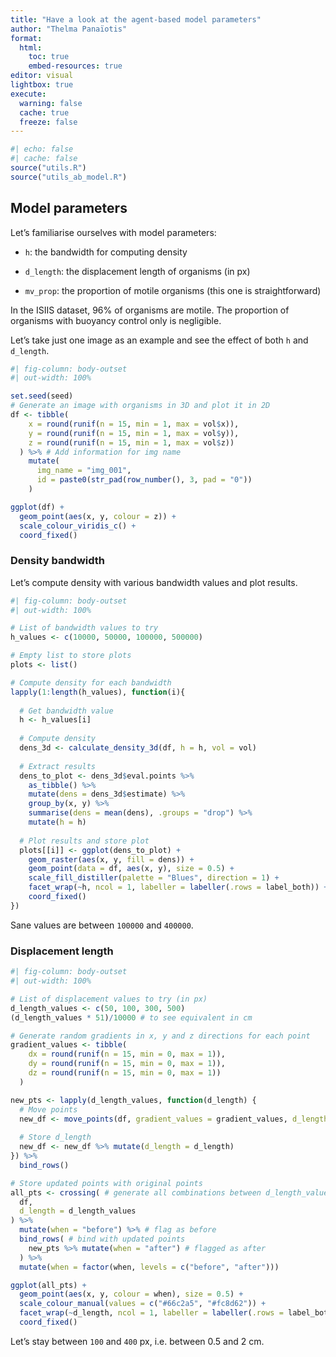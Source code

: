 ```yaml
---
title: "Have a look at the agent-based model parameters"
author: "Thelma Panaïotis"
format: 
  html:
    toc: true
    embed-resources: true
editor: visual
lightbox: true
execute:
  warning: false
  cache: true
  freeze: false
---
```


```r
#| echo: false
#| cache: false
source("utils.R")
source("utils_ab_model.R")
```

## Model parameters

Let’s familiarise ourselves with model parameters:

-   `h`: the bandwidth for computing density

-   `d_length`: the displacement length of organisms (in px)

-   `mv_prop`: the proportion of motile organisms (this one is straightforward)

::: callout-note
In the ISIIS dataset, 96% of organisms are motile. The proportion of organisms with buoyancy control only is negligible.
:::

Let’s take just one image as an example and see the effect of both `h` and `d_length`.

```r
#| fig-column: body-outset
#| out-width: 100%

set.seed(seed)
# Generate an image with organisms in 3D and plot it in 2D
df <- tibble(
    x = round(runif(n = 15, min = 1, max = vol$x)),
    y = round(runif(n = 15, min = 1, max = vol$y)),
    z = round(runif(n = 15, min = 1, max = vol$z))
  ) %>% # Add information for img name
    mutate(
      img_name = "img_001",
      id = paste0(str_pad(row_number(), 3, pad = "0"))
    )

ggplot(df) +
  geom_point(aes(x, y, colour = z)) +
  scale_colour_viridis_c() +
  coord_fixed()
```

### Density bandwidth

Let’s compute density with various bandwidth values and plot results.

```r
#| fig-column: body-outset
#| out-width: 100%

# List of bandwidth values to try
h_values <- c(10000, 50000, 100000, 500000)

# Empty list to store plots
plots <- list()

# Compute density for each bandwidth
lapply(1:length(h_values), function(i){
  
  # Get bandwidth value
  h <- h_values[i]
  
  # Compute density
  dens_3d <- calculate_density_3d(df, h = h, vol = vol)
  
  # Extract results
  dens_to_plot <- dens_3d$eval.points %>% 
    as_tibble() %>% 
    mutate(dens = dens_3d$estimate) %>% 
    group_by(x, y) %>% 
    summarise(dens = mean(dens), .groups = "drop") %>% 
    mutate(h = h)
  
  # Plot results and store plot
  plots[[i]] <- ggplot(dens_to_plot) +
    geom_raster(aes(x, y, fill = dens)) +
    geom_point(data = df, aes(x, y), size = 0.5) +
    scale_fill_distiller(palette = "Blues", direction = 1) +
    facet_wrap(~h, ncol = 1, labeller = labeller(.rows = label_both)) +
    coord_fixed()
})
```

Sane values are between `100000` and `400000`.

### Displacement length

```r
#| fig-column: body-outset
#| out-width: 100%

# List of displacement values to try (in px)
d_length_values <- c(50, 100, 300, 500)
(d_length_values * 51)/10000 # to see equivalent in cm

# Generate random gradients in x, y and z directions for each point
gradient_values <- tibble(
    dx = round(runif(n = 15, min = 0, max = 1)),
    dy = round(runif(n = 15, min = 0, max = 1)),
    dz = round(runif(n = 15, min = 0, max = 1))
  )

new_pts <- lapply(d_length_values, function(d_length) {
  # Move points
  new_df <- move_points(df, gradient_values = gradient_values, d_length = d_length)
  
  # Store d_length
  new_df <- new_df %>% mutate(d_length = d_length)
}) %>% 
  bind_rows()

# Store updated points with original points
all_pts <- crossing( # generate all combinations between d_length_values and original points
  df,
  d_length = d_length_values
) %>% 
  mutate(when = "before") %>% # flag as before 
  bind_rows( # bind with updated points
    new_pts %>% mutate(when = "after") # flagged as after
  ) %>% 
  mutate(when = factor(when, levels = c("before", "after")))

ggplot(all_pts) +
  geom_point(aes(x, y, colour = when), size = 0.5) +
  scale_colour_manual(values = c("#66c2a5", "#fc8d62")) +
  facet_wrap(~d_length, ncol = 1, labeller = labeller(.rows = label_both)) +
  coord_fixed()
```

Let’s stay between `100` and `400` px, i.e. between 0.5 and 2 cm.
